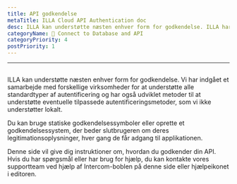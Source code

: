 ```yaml
---
title: API godkendelse
metaTitle: ILLA Cloud API Authentication doc
desc: ILLA kan understøtte næsten enhver form for godkendelse. ILLA har indgået et samarbejde med forskellige virksomheder for at understøtte alle standardtyper af autentificering og har også udviklet metoder til at understøtte eventuelle tilpassede autentificeringsmetoder, som vi ikke understøtter lokalt.
categoryName: 📲 Connect to Database and API
categoryPriority: 4
postPriority: 1
---
```


* * *

## <Heading hidden>API godkendelse</Heading>

ILLA kan understøtte næsten enhver form for godkendelse. Vi har indgået et samarbejde med forskellige virksomheder for at understøtte alle standardtyper af autentificering og har også udviklet metoder til at understøtte eventuelle tilpassede autentificeringsmetoder, som vi ikke understøtter lokalt.

Du kan bruge statiske godkendelsessymboler eller oprette et godkendelsessystem, der beder slutbrugeren om deres legitimationsoplysninger, hver gang de får adgang til applikationen.

Denne side vil give dig instruktioner om, hvordan du godkender din API. Hvis du har spørgsmål eller har brug for hjælp, du kan kontakte vores supportteam ved hjælp af Intercom-boblen på denne side eller hjælpeikonet i editoren.
